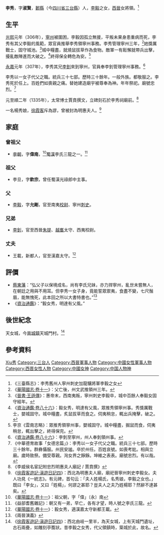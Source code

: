 {{東亞女性歷史人物
|名稱 = 李秀
|國家 = 
|時代 = 西晉
|主君 = 
|身份 = 
|屆數 = 
|最高職務 = 
|前任 = 
|繼任 = 
|圖片名稱 = 
|圖片大小 = 
|圖片說明 = 
|姓 = 李
|名 = 秀
|字 = 淑賢
|出身地 = 
|府邸 = 
|其他名號 = 
|出生日期 = 西晉永平元年（291年）
|出生地點 = [[四川|四川]][[三台縣|三台縣]]
|婚年 = 
|逝世年 = 
|逝世地 = 
|諡號 = 
|墓葬 = 
|祠廟 = 
|兄弟 = [[李釗_(西晉)|李釗]]
|夫 = 王載
|父親 =[[李毅_(西晉)|李毅]]
}}
'''李秀'''{{BD|291年||？年||catIdx=L}}，字'''淑賢'''，[[郪縣|郪縣]]（今[[四川省|四川省]][[三台縣|三台縣]]）人，[[李毅_(西晉)|李毅]]之女，[[西晉|西晉]]女將領。<ref>《三臺縣志》：李秀舊州人寧州刺史加龍驤將軍李毅之女</ref>
==生平==
[[光熙|光熙]]元年（306年），[[寧州|寧州]]被圍困，李毅因孤立無援，平叛未果身患重病而死，李秀有其父李毅的風範，眾官員推舉李秀領寧州事務。李秀管理寧州三年，<ref>《[[:s:華陽國志_(四庫全書本)/卷11|華陽國志·卷十一]]》：父亡後，州文武推領州三年。</ref>她獎厲戰士，固守城池。<ref>《[[:s:晉書/卷081|晉書·王遜傳]]》：惠帝末，西南夷叛，寧州刺史李毅卒，城中百餘人奉毅女固守經年。</ref>城中糧盡，就燒鼠拔草作為食物。敵軍一有鬆懈就帶兵出擊，擾亂敵陣進而大破之。<ref>《[[:s:資治通鑑/卷086|資治通鑑·卷八十六]]》：毅女秀，明達有父風，眾推秀領寧州事。秀獎厲戰士，嬰城固守。城中糧盡，炙鼠拔草而食之。伺夷稍怠，輒出兵掩擊，破之。</ref>終得保全轉危為安。<ref>李京《雲南志略》：眾推秀領寧州事，嬰城固守。城中糧盡，掘鼠而食，伺夷稍怠，輒出擊之，終得保完。</ref>

[[永嘉|永嘉]]元年（307年），李秀其兄[[李釗_(西晉)|李釗]]來到寧州，官員奉李釗管理寧州事務。<ref>《[[:s:資治通鑑/卷086|資治通鑑·卷八十六]]》：李釗至寧州，州人奉釗領州事。</ref>

李秀以一女子代父之職。統兵三十七部。歷時三十餘年。一般外族。都敬服之。李秀死於任上。百姓們如喪親之痛。替她建造廟宇被尊奉為神。年年祭祀。廟號忠烈。<ref>《中華德育故事「女德忠篇」》：李秀以一女子代父之職。統兵三十七部。歷時三十餘年。群彝懾服。州民安謐。卒於州任。百姓哀號。如喪考妣。相與立廟。歲時致祭。備受尊親。洵女界之錚錚。坤維之表表。廟號忠烈。有以哉。</ref>

元至順二年（1335年），太常博士賈賁撰文，立碑刻石於李秀祠廟前。<ref>《李威侯名宦記附忠烈明惠夫人廟記 / 賈賁撰》</ref>

一名楊秀娘，[[徐霞客|徐霞客]]斥為謬，曾被封為明惠夫人。<ref>《[[:s:徐霞客遊記_(四庫全書本)/卷07上|徐霞客遊記·滇遊日記四]]》：西北為明惠夫人廟，廟祀晉寧州刺史李毅女。夫人功見《一統志》。有元碑，首句云：「夫人姓楊氏，名秀娘，李毅之女也。」既曰「李女」，又曰「姓楊」，何謬之甚耶？豈夫人之夫乃姓楊耶？然辭不達甚矣。</ref>

==家庭==
===曾祖父===
*[[李朝_(蜀漢)|李朝]]，字'''偉南'''，<ref>《[[:s:華陽國志/卷十一|華陽國志·卷十一]]》：祖父朝，字「偉」〔永〕南</ref>[[蜀漢|蜀漢]]李氏三龍之一。<ref>《益部耆舊雜記》：朝又有一弟，早亡，各有才望，時人號之李氏三龍。</ref>
===祖父===
*李旦，字'''欽宗'''，曾任蜀漢光祿郎中主事。
===父===
*[[李毅_(西晉)|李毅]]，字'''允剛'''，官至南夷[[校尉|校尉]]、寧州[[刺史|刺史]]。
===兄弟===
*[[李釗_(西晉)|李釗]]，官至西晉[[朱提|朱提]]、[[越巂|越巂]]太守、西夷校尉。
===丈夫===
*王載，新都人，官至漢嘉太守。<ref>《[[:s:華陽國志_(四庫全書本)/卷11|華陽國志·卷十一]]》：毅女秀，適漢嘉太守新都王載。</ref>
==評價==
*[[蔡東藩|蔡東藩]]：“弘父子以保境成名，尚有李氏兄妹，亦力捍寧州，亂世未嘗無人，在朝廷之用與不用耳。但李秀一女子身，竟能誓眾禦夷，食盡不變，七尺鬚眉，能無愧死，此本回之所以大書特書也。”<ref>《兩晉演義》</ref>
*《[[資治通鑑|資治通鑑]]》：“毅女秀，明達有父風。”

==後世紀念==
天女城，今[[晉城鎮_(昆明市)|晉城鎮]]天城門村。<ref>《[[:s:徐霞客遊記_(四庫全書本)/卷07上|徐霞客遊記·滇遊日記四]]》：西北由岐一里半，為天女城，上有天城門遺址，古石兩疊，如雕刻亭簷狀。昔李毅之女秀，代父領鎮時，築城於此，故名。</ref>

== 參考資料 ==
{{Reflist|2}}

{{Authority control}}
{{DEFAULTSORT:Li李}}
[[Category:李姓|Xiu秀]]
[[Category:三台人|Category:三台人]]
[[Category:西晉軍事人物|Category:西晉軍事人物]]
[[Category:中國女性軍事人物|Category:中國女性軍事人物]]
[[Category:西晋女性人物|Category:西晋女性人物]]
[[Category:中國女神|Category:中國女神]]
[[Category:中国人物神|Category:中国人物神]]